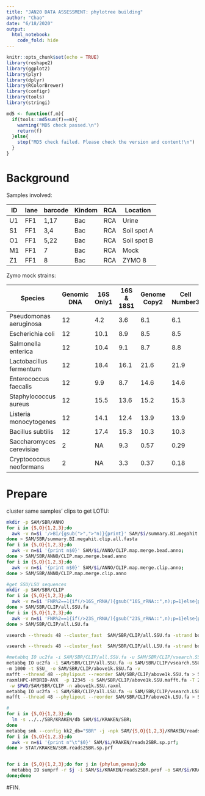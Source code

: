 ```yaml
---
title: "JAN20 DATA ASSESSMENT: phylotree building"
author: "Chao"
date: "6/18/2020"
output: 
  html_notebook:
    code_fold: hide
---
```


```r
knitr::opts_chunk$set(echo = TRUE)
library(reshape2)
library(ggplot2)
library(plyr)
library(dplyr)
library(RColorBrewer)
library(configr)
library(tools)
library(stringi)

md5 <- function(f,m){
  if(tools::md5sum(f)==m){
    warning("MD5 check passed.\n")
    return(f)
  }else{
    stop("MD5 check failed. Please check the version and content!\n")
  }
}

```

# Background

Samples involved:

| ID | lane | barcode | Kindom | RCA | Location    |
| -- | ---- | ------- | -------| --- | ----------- |
| U1 | FF1  | 1,17    | Bac    | RCA | Urine       |
| S1 | FF1  | 3,4     | Bac    | RCA | Soil spot A |
| O1 | FF1  | 5,22    | Bac    | RCA | Soil spot B |
| M1 | FF1  | 7       | Bac    | RCA | Mock        |
| Z1 | FF1  | 8       | Bac    | RCA | ZYMO 8      |

Zymo mock strains:

| Species                  | Genomic DNA | 16S Only1 | 16S & 18S1 | Genome Copy2 | Cell Number3 | Gram | 16/18 Copy Num |
| ------------------------ | ----------- | --------- | ---------- | ------------ | ------------ | ---- | -------------- |
| Pseudomonas aeruginosa   | 12          | 4.2       | 3.6        | 6.1          | 6.1          | -    | 4              |
| Escherichia coli         | 12          | 10.1      | 8.9        | 8.5          | 8.5          | -    | 7              |
| Salmonella enterica      | 12          | 10.4      | 9.1        | 8.7          | 8.8          | -    | 7              |
| Lactobacillus fermentum  | 12          | 18.4      | 16.1       | 21.6         | 21.9         | +    | 5              |
| Enterococcus faecalis    | 12          | 9.9       | 8.7        | 14.6         | 14.6         | +    | 4              |
| Staphylococcus aureus    | 12          | 15.5      | 13.6       | 15.2         | 15.3         | +    | 6              |
| Listeria monocytogenes   | 12          | 14.1      | 12.4       | 13.9         | 13.9         | +    | 6              |
| Bacillus subtilis        | 12          | 17.4      | 15.3       | 10.3         | 10.3         | +    | 10             |
| Saccharomyces cerevisiae | 2           | NA        | 9.3        | 0.57         | 0.29         | Y    | 109            |
| Cryptococcus neoformans  | 2           | NA        | 3.3        | 0.37         | 0.18         | Y    | 60             |


# Prepare

cluster same samples' clips to get LOTU:
```bash
mkdir -p SAM/SBR/ANNO
for i in {S,O}{1,2,3};do 
  awk -v n=$i '/>BI/{gsub(">",">"n)}{print}' SAM/$i/summary.BI.megahit.clip.all.fasta;
done > SAM/SBR/summary.BI.megahit.clip.all.fasta
for i in {S,O}{1,2,3};do 
  awk -v n=$i '{print n$0}' SAM/$i/ANNO/CLIP.map.merge.bead.anno;
done > SAM/SBR/ANNO/CLIP.map.merge.bead.anno
for i in {S,O}{1,2,3};do 
  awk -v n=$i '{print n$0}' SAM/$i/ANNO/CLIP.map.merge.clip.anno;
done > SAM/SBR/ANNO/CLIP.map.merge.clip.anno

#get SSU/LSU sequences
mkdir -p SAM/SBR/CLIP
for i in {S,O}{1,2,3};do 
  awk -v n=$i 'FNR%2==1{if(/>16S_rRNA/){gsub("16S_rRNA::",n);p=1}else{p=0}} (p==1){print}' SAM/$i/CLIP/all.barrnap.fa;
done > SAM/SBR/CLIP/all.SSU.fa
for i in {S,O}{1,2,3};do 
  awk -v n=$i 'FNR%2==1{if(/>23S_rRNA/){gsub("23S_rRNA::",n);p=1}else{p=0}} (p==1){print}' SAM/$i/CLIP/all.barrnap.fa;
done > SAM/SBR/CLIP/all.LSU.fa

vsearch --threads 48 --cluster_fast  SAM/SBR/CLIP/all.SSU.fa -strand both --fasta_width 0 --relabel SSU_ --centroids  SAM/SBR/CLIP/vsearch.SSU.fa --uc SAM/SBR/CLIP/vsearch.SSU.uc --id .95

vsearch --threads 48 --cluster_fast  SAM/SBR/CLIP/all.LSU.fa -strand both --fasta_width 0 --relabel LSU_ --centroids  SAM/SBR/CLIP/vsearch.LSU.fa --uc SAM/SBR/CLIP/vsearch.LSU.uc --id .95

#metabbq IO uc2fa -i SAM/SBR/CLIP/all.SSU.fa -u SAM/SBR/CLIP/vsearch.SSU.uc -a SAM/SBR/ANNO/CLIP.map.merge.clip.anno -m 1000 -t SSU_ -o SAM/SBR/CLIP/above1k.SSU.fa -v
metabbq IO uc2fa -i SAM/SBR/CLIP/all.SSU.fa -u SAM/SBR/CLIP/vsearch.SSU.uc \
-m 1000 -t SSU_ -o SAM/SBR/CLIP/above1k.SSU.fa -v
mafft --thread 48 --phylipout --reorder SAM/SBR/CLIP/above1k.SSU.fa > SAM/SBR/CLIP/above1k.SSU.mafft.fa
raxmlHPC-HYBRID-AVX  -p 12345 -s SAM/SBR/CLIP/above1k.SSU.mafft.fa -T 20 -m GTRCAT \
 -w $PWD/SAM/SBR/CLIP -n above1k.SSU.raxml
metabbq IO uc2fa -i SAM/SBR/CLIP/all.LSU.fa -u SAM/SBR/CLIP/vsearch.LSU.uc -m 2000 -t LSU_ -o SAM/SBR/CLIP/above2k.LSU.fa -v
mafft --thread 48 --phylipout --reorder SAM/SBR/CLIP/above2k.LSU.fa > SAM/SBR/CLIP/above2k.LSU.mafft.fa

#
for i in {S,O}{1,2,3};do 
  ln -s ../../SBR/KRAKEN/db SAM/$i/KRAKEN/SBR;
done
metabbq smk --config kk2_db="SBR" -j -npk SAM/{S,O}{1,2,3}/KRAKEN/reads2SBR.sp.prf
for i in {S,O}{1,2,3};do 
  awk -v n=$i '{print n"\t"$0}' SAM/$i/KRAKEN/reads2SBR.sp.prf;
done > STAT/KRAKEN/SBR.reads2SBR.sp.prf


for i in {S,O}{1,2,3};do for j in {phylum,genus};do
  metabbq IO sumprf -r $j -i SAM/$i/KRAKEN/reads2SBR.prof -o SAM/$i/KRAKEN/reads2SBR.$j.prf;
done;done
```
















#FIN.